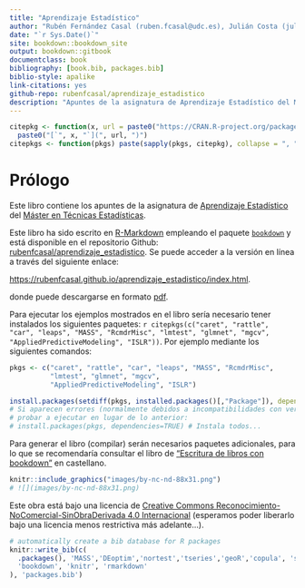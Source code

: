 ```yaml
--- 
title: "Aprendizaje Estadístico"
author: "Rubén Fernández Casal (ruben.fcasal@udc.es), Julián Costa (julian.costa@udc.es)"
date: "`r Sys.Date()`"
site: bookdown::bookdown_site
output: bookdown::gitbook
documentclass: book
bibliography: [book.bib, packages.bib]
biblio-style: apalike
link-citations: yes
github-repo: rubenfcasal/aprendizaje_estadistico
description: "Apuntes de la asignatura de Aprendizaje Estadístico del Máster en Técnicas Estadísticas."
---
```


```r
citepkg <- function(x, url = paste0("https://CRAN.R-project.org/package=", x))
  paste0("[`", x, "`](", url, ")")
citepkgs <- function(pkgs) paste(sapply(pkgs, citepkg), collapse = ", ")
```

# Prólogo {-}

Este libro contiene los apuntes de la asignatura de [Aprendizaje Estadístico](http://eamo.usc.es/pub/mte/index.php?option=com_content&view=article&id=74) del [Máster en Técnicas Estadísticas](http://eio.usc.es/pub/mte). 

Este libro ha sido escrito en [R-Markdown](http://rmarkdown.rstudio.com) empleando el paquete [`bookdown`](https://bookdown.org/yihui/bookdown/)  y está disponible en el repositorio Github: [rubenfcasal/aprendizaje_estadistico](https://github.com/rubenfcasal/aprendizaje_estadistico). 
Se puede acceder a la versión en línea a través del siguiente enlace:

<https://rubenfcasal.github.io/aprendizaje_estadistico/index.html>.

donde puede descargarse en formato [pdf](https://rubenfcasal.github.io/aprendizaje_estadistico/aprendizaje_estadistico.pdf).

Para ejecutar los ejemplos mostrados en el libro sería necesario tener instalados los siguientes paquetes:
`r citepkgs(c("caret", "rattle", "car", "leaps", "MASS", "RcmdrMisc", "lmtest", "glmnet", "mgcv", "AppliedPredictiveModeling", "ISLR"))`.
Por ejemplo mediante los siguientes comandos:
```r
pkgs <- c("caret", "rattle", "car", "leaps", "MASS", "RcmdrMisc", 
          "lmtest", "glmnet", "mgcv", 
          "AppliedPredictiveModeling", "ISLR")

install.packages(setdiff(pkgs, installed.packages()[,"Package"]), dependencies = TRUE)
# Si aparecen errores (normalmente debidos a incompatibilidades con versiones ya instaladas), 
# probar a ejecutar en lugar de lo anterior:
# install.packages(pkgs, dependencies=TRUE) # Instala todos...
```
Para generar el libro (compilar) serán necesarios paquetes adicionales, 
para lo que se recomendaría consultar el libro de ["Escritura de libros con bookdown" ](https://rubenfcasal.github.io/bookdown_intro) en castellano.

```r
knitr::include_graphics("images/by-nc-nd-88x31.png") 
# ![](images/by-nc-nd-88x31.png)

``` 

Este obra está bajo una licencia de [Creative Commons Reconocimiento-NoComercial-SinObraDerivada 4.0 Internacional](https://creativecommons.org/licenses/by-nc-nd/4.0/deed.es_ES) 
(esperamos poder liberarlo bajo una licencia menos restrictiva más adelante...).

```r
# automatically create a bib database for R packages
knitr::write_bib(c(
  .packages(), 'MASS','DEoptim','nortest','tseries','geoR','copula', 'sm',
  'bookdown', 'knitr', 'rmarkdown'
), 'packages.bib')
```
